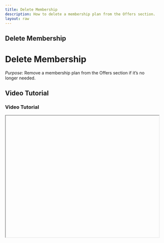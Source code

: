 ```yaml
---
title: Delete Membership
description: How to delete a membership plan from the Offers section.
layout: raw
---
```



<div className="mdx-content">

## Delete Membership

<h1 className="text-3xl font-bold text-gray-900 mb-4">Delete Membership</h1>  

*Purpose*: Remove a membership plan from the Offers section if it’s no longer needed.

## Video Tutorial

<h3 className="text-xl font-medium text-gray-800 mb-2">Video Tutorial</h3>

<iframe
  width="100%"
  height="400"
  title="Delete Membership Tutorial"
  allowFullScreen
  className="rounded-lg"
/>

---

## Steps:

<h2 className="text-2xl font-semibold text-gray-800 mt-8 mb-4">Step-by-step Instructions</h2>

❶ **Navigate to Offers > Membership**  
Open the **Offers** section and click on **Membership**.

❷ **Click the 3-dot menu**  
Next to the membership you wish to delete, click the **3-dot menu** and select **Delete**.  
- You can also find this option from the membership details view.

❸ **Confirm the deletion**  
A confirmation dialog will appear. Confirm the action to permanently remove the membership.

---

**Tip for First-Time Users**:  
Be cautious before deleting, as this action cannot be undone.

<div className="space-y-4 mt-6">

<div className="my-10 border-t border-gray-200" />

## More questions about this

<h3 className="text-xl font-semibold text-black mb-4 mt-10"> More questions about this?</h3>
</div>
<div className="space-y-4 mt-6">
  <details className="bg-white rounded-md p-4 border border-gray-300">
  <summary
    className="font-medium text-base text-gray-900"
    style={{
      backgroundColor: 'transparent',
      outline: 'none',
      cursor: 'pointer',
      userSelect: 'none',
      listStyle: 'none',
    }}
  >Can I recover a deleted membership?</summary>
   <p className="mt-2 text-sm text-gray-700">
      No, once deleted, a membership cannot be recovered.
    </p>
  </details>

  <details className="bg-white rounded-md p-4 border border-gray-300">
  <summary
    className="font-medium text-base text-gray-900"
    style={{
      backgroundColor: 'transparent',
      outline: 'none',
      cursor: 'pointer',
      userSelect: 'none',
      listStyle: 'none',
    }}
  >What happens to members of a deleted plan?</summary>
    <p className="mt-2 text-sm text-gray-700">
      They retain access as long as their subscription is active, but the plan will no longer be available for new sign-ups.
    </p>
  </details>
</div>
</div>

---

<div className="space-y-4 mt-6">

<div className="my-10 border-t border-gray-200" />

<div className="mdx-content mt-10">

Was this article helpful?

<div style={{ display: 'flex', gap: '1rem' }}>
  <button style={{ padding: '0.5rem', borderRadius: '9999px', backgroundColor: '#f0f0f0' }}>
    <FaThumbsUp/>
  </button>
  <button style={{ padding: '0.5rem', borderRadius: '9999px', backgroundColor: '#f0f0f0' }}>
    <FaThumbsDown/>
  </button>
</div>
</div>

---
</div>
